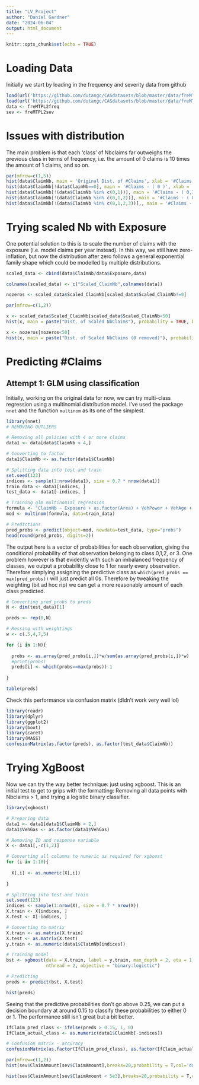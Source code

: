 ```yaml
---
title: "LV_Project"
author: "Daniel Gardner"
date: "2024-06-04"
output: html_document
---
```


```r
knitr::opts_chunk$set(echo = TRUE)
```

# Loading Data

Initially we start by loading in the frequency and severity data from github

```r
load(url('https://github.com/dutangc/CASdatasets/blob/master/data/freMTPL2freq.rda?raw=true'))
load(url('https://github.com/dutangc/CASdatasets/blob/master/data/freMTPL2sev.rda?raw=true'))
data <- freMTPL2freq
sev <- freMTPL2sev
```

# Issues with distribution

The main problem is that each 'class' of Nbclaims far outweighs the previous class in terms of frequency, i.e. the amount of 0 claims is 10 times the amount of 1 claims, and so on.

```r
par(mfrow=c(1,5))
hist(data$ClaimNb, main = 'Original Dist. of #Claims', xlab = '#Claims',probability = T,col='darkred')
hist(data$ClaimNb[!data$ClaimNb==0], main = '#Claims - ( 0 )', xlab = '#Claims',probability = T,col='darkred')
hist(data$ClaimNb[!(data$ClaimNb %in% c(0,1))], main = '#Claims - ( 0,1 )', xlab = '#Claims',probability = T,col='darkred')
hist(data$ClaimNb[!(data$ClaimNb %in% c(0,1,2))], main = '#Claims - ( 0,1,2 )', xlab = '#Claims',probability = T,col='darkred')
hist(data$ClaimNb[!(data$ClaimNb %in% c(0,1,2,3))],, main = '#Claims - ( 0,1,2,3 )', xlab = '#Claims',probability = T,col='darkred')
```
# Trying scaled Nb with Exposure

One potential solution to this is to scale the number of claims with the exposure (i.e. model claims per year instead). In this way, we still have zero-inflation, but now the distribution after zero follows a general exponential family shape which could be modelled by multiple distributions.

```r
scaled_data <- cbind(data$ClaimNb/data$Exposure,data)

colnames(scaled_data) <- c("Scaled_ClaimNb",colnames(data))

nozeros <- scaled_data$Scaled_ClaimNb[scaled_data$Scaled_ClaimNb!=0]

par(mfrow=c(1,2))

x <- scaled_data$Scaled_ClaimNb[scaled_data$Scaled_ClaimNb<50]
hist(x, main = paste("Dist. of Scaled NbClaims"), probability = TRUE, breaks = 50,xlab='Scaled NbClaims',col='darkred')

x <- nozeros[nozeros<50]
hist(x, main = paste("Dist. of Scaled NbClaims (0 removed)"), probability = TRUE, breaks = 50,xlab='Scaled NbClaims',col='darkred')
```


# Predicting #Claims

## Attempt 1: GLM using classification

Initially, working on the original data for now, we can try multi-class regression using a multinomial distribution model. I've used the package `nnet` and the function `multinom` as its one of the simplest.

```r
library(nnet)
# REMOVING OUTLIERS

# Removing all policies with 4 or more claims
data1 <- data[data$ClaimNb < 4,]

# Converting to factor
data1$ClaimNb <- as.factor(data1$ClaimNb)

# Splitting data into test and train
set.seed(123)
indices <- sample(1:nrow(data1), size = 0.7 * nrow(data1))
train_data <- data1[indices, ]
test_data <- data1[-indices, ]

# Training glm multinomial regression
formula <- "ClaimNb ~ Exposure + as.factor(Area) + VehPower + VehAge + DrivAge + BonusMalus + as.factor(VehBrand) + as.factor(VehGas) + as.factor(Region) + Density"
mod <- multinom(formula, data=train_data)

# Predictions
pred_probs <- predict(object=mod, newdata=test_data, type="probs")
head(round(pred_probs, digits=2))
```

The output here is a vector of probabilities for each observation, giving the conditional probability of that observation belonging to class 0,1,2, or 3. One problem however is that evidently with such an imbalanced frequency of classes, we output a probability close to 1 for nearly every observation. Therefore simplying assigning the predictive class as `which(pred_probs == max(pred_probs))` will just predict all 0s. Therefore by tweaking the weighting (bit ad hoc rip) we can get a more reasonably amount of each class predicted.

```r
# Converting pred_probs to preds
N <- dim(test_data)[1]

preds <- rep(0,N)

# Messing with weightings
w <- c(.5,4,7,5)

for (i in 1:N){
  
  probs <- as.array(pred_probs[i,])*w/sum(as.array(pred_probs[i,])*w)
  #print(probs)
  preds[i] <- which(probs==max(probs))-1
  
}

table(preds)
```

Check this performance via confusion matrix (didn't work very well lol)

```r
library(readr)
library(dplyr)
library(ggplot2)
library(boot)
library(caret)
library(MASS)
confusionMatrix(as.factor(preds), as.factor(test_data$ClaimNb))
```


# Trying XgBoost

Now we can try the way better technique: just using xgboost. This is an initial test to get to grips with the formatting: Removing all data points with Nbclaims > 1, and trying a logistic binary classifier.

```r
library(xgboost)

# Preparing data
data1 <- data1[data1$ClaimNb < 2,]
data1$VehGas <- as.factor(data1$VehGas)

# Removing ID and response variable
X <- data1[,-c(1,2)]

# Converting all columns to numeric as required for xgboost
for (i in 1:10){
  
  X[,i] <- as.numeric(X[,i])
  
}

# Splitting into test and train
set.seed(123)
indices <- sample(1:nrow(X), size = 0.7 * nrow(X))
X.train <- X[indices, ]
X.test <- X[-indices, ]

# Converting to matrix
X.train <- as.matrix(X.train)
X.test <- as.matrix(X.test)
y.train <- as.numeric(data1$ClaimNb[indices])
```

```r
# Training model
bst <- xgboost(data = X.train, label = y.train, max_depth = 2, eta = 1, nrounds = 2,
               nthread = 2, objective = "binary:logistic")
```
```r
# Predicting
preds <- predict(bst, X.test)

hist(preds)
```

Seeing that the predictive probabilities don't go above 0.25, we can put a decision boundary at around 0.15 to classify these probabilities to either 0 or 1. The performance still isn't great but a bit better.

```r
IfClaim_pred_class <- ifelse(preds > 0.15, 1, 0)
IfClaim_actual_class <- as.numeric(data1$ClaimNb[-indices])

# Confusion matrix - accuracy
confusionMatrix(as.factor(IfClaim_pred_class), as.factor(IfClaim_actual_class))
```

```r
par(mfrow=c(1,2))
hist(sev$ClaimAmount[sev$ClaimAmount],breaks=20,probability = T,col='darkblue',xlab="ClaimAmount (€)", main = " Original Distribution of ClaimAmount")

hist(sev$ClaimAmount[sev$ClaimAmount < 5e3],breaks=20,probability = T,col='darkblue',xlab="ClaimAmount (€)", main = " Truncated Distribution of ClaimAmount")
```

